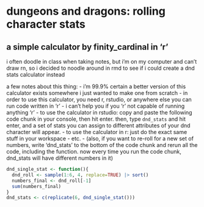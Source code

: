 # dungeons and dragons: rolling character stats
## a simple calculator by finity_cardinal in 'r'
i often doodle in class when taking notes, but i'm on my computer and can't draw rn, so i decided to noodle around in rmd to see if i could create a dnd stats calculator instead

a few notes about this thing:
- i'm 99.9% certain a better version of this calculator exists somewhere i just wanted to make one from scratch
- in order to use this calculator, you need r, rstudio, or anywhere else you can run code written in 'r' - i can't help you if you 'r' not capable of running anything 'r'
- to use the calculator in rstudio: copy and paste the following code chunk in your console, then hit enter. then, type `dnd_stats` and hit enter, and a set of stats you can assign to different attributes of your dnd character will appear.
- to use the calculator in r: just do the exact same stuff in your workspace
- etc. 
- (also, if you want to re-roll for a new set of numbers, write 'dnd_stats' to the bottom of the code chunk and rerun all the code, including the function. now every time you run the code chunk, dnd_stats will have different numbers in it) 

```r
dnd_single_stat <- function(){
  dnd_roll <- sample(1:6, 4, replace=TRUE) |> sort()
  numbers_final <- dnd_roll[-1]
  sum(numbers_final)
}
dnd_stats <- c(replicate(6, dnd_single_stat()))
```
